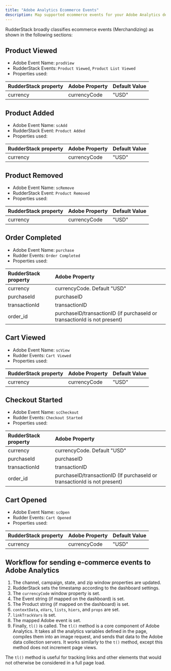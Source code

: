 ```yaml
---
title: "Adobe Analytics Ecommerce Events"
description: Map supported ecommerce events for your Adobe Analytics destination.
---
```


RudderStack broadly classifies ecommerce events \(Merchandizing\) as shown in the following sections:

## Product Viewed

- Adobe Event Name: `prodView`
- RudderStack Events: `Product Viewed`, `Product List Viewed`
- Properties used:

| RudderStack property | Adobe Property | Default Value |
| :------------------- | :------------- | :------------ |
| currency             | currencyCode   | "USD"         |

## Product Added

- Adobe Event Name: `scAdd`
- RudderStack Event: `Product Added`
- Properties used:

| RudderStack property | Adobe Property | Default Value |
| :------------------- | :------------- | :------------ |
| currency             | currencyCode   | "USD"         |

## Product Removed

- Adobe Event Name: `scRemove`
- RudderStack Event: `Product Removed`
- Properties used:

| RudderStack property | Adobe Property | Default Value |
| :------------------- | :------------- | :------------ |
| currency             | currencyCode   | "USD"         |

## Order Completed

- Adobe Event Name: `purchase`
- Rudder Events: `Order Completed`
- Properties used:

| RudderStack property | Adobe Property                                                             |
| :------------------- | :------------------------------------------------------------------------- |
| currency             | currencyCode. Default "USD"                                                |
| purchaseId           | purchaseID                                                                 |
| transactionId        | transactionID                                                              |
| order_id             | purchaseID/transactionID \(if purchaseId or transactionId is not present\) |

## Cart Viewed

- Adobe Event Name: `scView`
- Rudder Events: `Cart Viewed`
- Properties used:

| RudderStack property | Adobe Property | Default Value |
| :------------------- | :------------- | :------------ |
| currency             | currencyCode   | "USD"         |

## Checkout Started

- Adobe Event Name: `scCheckout`
- Rudder Events: `Checkout Started`
- Properties used:

| RudderStack property | Adobe Property                                                             |
| :------------------- | :------------------------------------------------------------------------- |
| currency             | currencyCode. Default "USD"                                                |
| purchaseId           | purchaseID                                                                 |
| transactionId        | transactionID                                                              |
| order_id             | purchaseID/transactionID \(If purchaseId or transactionId is not present\) |

## Cart Opened

- Adobe Event Name: `scOpen`
- Rudder Events: `Cart Opened`
- Properties used:

| RudderStack property | Adobe Property | Default Value |
| :------------------- | :------------- | :------------ |
| currency             | currencyCode   | "USD"         |

## Workflow for sending e-commerce events to Adobe Analytics

1. The channel, campaign, state, and zip window properties are updated.
2. RudderStack sets the timestamp according to the <Link to="/destinations/streaming-destinations/adobe-analytics/setting-up-adobe-analytics-in-rudderstack/#connection-settings">dashboard settings</Link>.
3. The `currencyCode` window property is set.
4. The Event string \(if mapped on the dashboard\) is set.
5. The Product string \(if mapped on the dashboard\) is set.
6. `contextData`, `eVars`, `lists`, `hiers`, and `props` are set.
7. `linkTrackVars` is set.
8. The mapped Adobe event is set.
9. Finally, `tl()` is called. The `tl()` method is a core component of Adobe Analytics. It takes all the analytics variables defined in the page, compiles them into an image request, and sends that data to the Adobe data collection servers. It works similarly to the `t()` method, except this method does not increment page views.

<div class="infoBlock">
The <code class="inline-code">tl()</code> method is useful for tracking links and other elements that would not otherwise be considered in a full page load.
</div>


